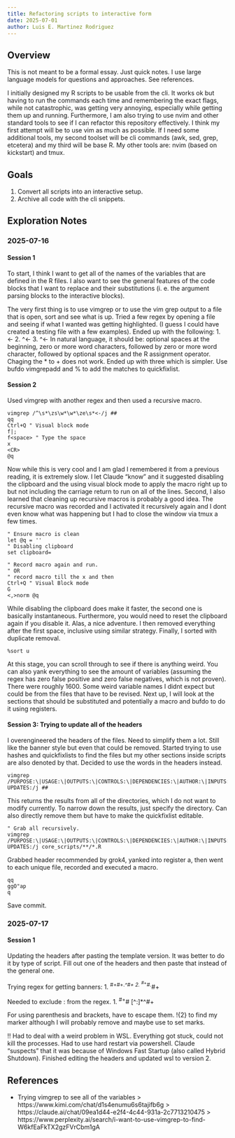 ```yaml
---
title: Refactoring scripts to interactive form
date: 2025-07-01
author: Luis E. Martinez Rodriguez
---
```


## Overview
This is not meant to be a formal essay. Just quick notes.
I use large language models for questions and approaches. See references.

I initially designed my R scripts to be usable from the cli. It works ok but having to run the commands each time and remembering the exact flags, while not catastrophic, was getting very annoying, especially while getting them up and running.
Furthermore, I am also trying to use nvim and other standard tools to see if I can refactor this repository effectively. I think my first attempt will be to use vim as much as possible. If I need some additional tools, my second toolset will be cli commands (awk, sed, grep, etcetera) and my third will be base R.
My other tools are: nvim (based on kickstart) and tmux.

## Goals
1. Convert all scripts into an interactive setup.
2. Archive all code with the cli snippets.

## Exploration Notes
### 2025-07-16
#### Session 1
To start, I think I want to get all of the names of the variables that are defined in the R files. I also want to see the general features of the code blocks that I want to replace and their substitutions (i. e. the argument parsing blocks to the interactive blocks).

The very first thing is to use vimgrep or to use the vim grep output to a file that is open, sort and see what is up.
Tried a few regex by opening a file and seeing if what I wanted was getting highlighted. (I guess I could have created a testing file with a few examples).
Ended up with the following:
1. \w*\w*\s*<-
2. ^\s*\w*\w*\s*<-
3. ^\s*\w*\s*<-
In natural language, it should be: optional spaces at the beginning, zero or more word characters, followed by zero or more word character, followed by optional spaces and the R assignment operator.
Chaging the * to + does not work. Ended up with three which is simpler.
Use bufdo vimgrepadd and % to add the matches to quickfixlist.

#### Session 2
Used vimgrep with another regex and then used a recursive macro.
```vim
vimgrep /^\s*\zs\w*\w*\ze\s*<-/j ##
qq
Ctrl+Q " Visual block mode
f|;
f<space> " Type the space
x
<CR>
@q
```
Now while this is very cool and I am glad I remembered it from a previous reading, it is extremely slow.
I let Claude "know" and it suggested disabling the clipboard and the using visual block mode to apply the macro right up to but not including the carriage return to run on all of the lines. Second, I also learned that cleaning up recursive macros is probably a good idea. The recursive macro was recorded and I activated it recursively again and I dont even know what was happening but I had to close the window via tmux a few times.
```vim
" Ensure macro is clean
let @q = ''
" Disabling clipboard
set clipboard=

" Record macro again and run.
" OR
" record macro till the x and then
Ctrl+Q " Visual Block mode
G
<,>norm @q
```
While disabling the clipboard does make it faster, the second one is basically instantaneous. Furthermore, you would need to reset the clipboard again if you disable it. Alas, a nice adventure.
I then removed everything after the first space, inclusive using similar strategy.
Finally, I sorted with duplicate removal.
```vim
%sort u
```
At this stage, you can scroll through to see if there is anything weird. You can also yank everything to see the amount of variables (assuming the regex has zero false positive and zero false negatives, which is not proven). There were roughly 1600. Some weird variable names I didnt expect but could be from the files that have to be revised.
Next up, I will look at the sections that should be substituted and potentially a macro and bufdo to do it using registers.

#### Session 3: Trying to update all of the headers
I overengineered the headers of the files. Need to simplify them a lot. Still like the banner style but even that could be removed.
Started trying to use hashes and quickfixlists to find the files but my other sections inside scripts are also denoted by that. Decided to use the words in the headers instead.
```vim
vimgrep /PURPOSE:\|USAGE:\|OUTPUTS:\|CONTROLS:\|DEPENDENCIES:\|AUTHOR:\|INPUTS:\|REQUIRED UPDATES:/j ##
```
This returns the results from all of the directories, which I do not want to modify currently. To narrow down the results, just specify the directory. Can also directly remove them but have to make the quickfixlist editable.
```vim
" Grab all recursively.
vimgrep /PURPOSE:\|USAGE:\|OUTPUTS:\|CONTROLS:\|DEPENDENCIES:\|AUTHOR:\|INPUTS:\|REQUIRED UPDATES:/j core_scripts/**/*.R
```

Grabbed header recommended by grok4, yanked into register a, then went to each unique file, recorded and executed a macro.
```vim
qq
ggO"ap
q
```
Save commit.

### 2025-07-17
#### Session 1
Updating the headers after pasting the template version. It was better to do it by type of script. Fill out one of the headers and then paste that instead of the general one.

Trying regex for getting banners:
1. ^#\+\n#\+\w*.*\n^#\+
2. ^#\+\n^#.*\n^#\+\n

Needed to exclude : from the regex.
1. ^#\+\n^# [^:]*\n^#\+\n

For using parenthesis and brackets, have to escape them. !\{2} to find my marker although I will probably remove and maybe use to set marks.

!! Had to deal with a weird problem in WSL. Everything got stuck, could not kill the processes. Had to use hard restart via powershell. Claude "suspects" that it was because of Windows Fast Startup (also called Hybrid Shutdown).
Finished editing the headers and updated wsl to version 2.

## References
- Trying vimgrep to see all of the variables
  > https://www.kimi.com/chat/d1s4enumu6s6tajifb6g
  > https://claude.ai/chat/09ea1d44-e2f4-4c44-931a-2c7713210475
  > https://www.perplexity.ai/search/i-want-to-use-vimgrep-to-find-W6kfEaFkTX2gzFVrCbm1gA
